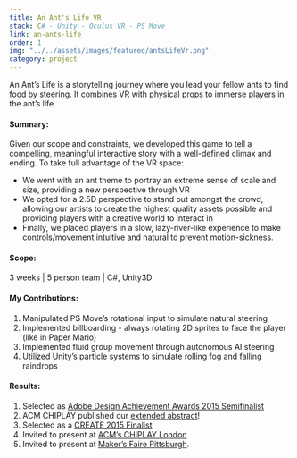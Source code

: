 ```yaml
---
title: An Ant's Life VR
stack: C# - Unity - Oculus VR - PS Move
link: an-ants-life
order: 1
img: "../../assets/images/featured/antsLifeVr.png"
category: project
---
```

An Ant’s Life is a storytelling journey where you lead your fellow ants to find food by steering. 
It combines VR with physical props to immerse players in the ant’s life. 

<YouTube youTubeId="DPSRmGimHh0" />

#### Summary:

Given our scope and constraints, we developed this game to tell a compelling, meaningful interactive story with a well-defined climax and ending.
To take full advantage of the VR space:

- We went with an ant theme to portray an extreme sense of scale and size, providing a new perspective through VR 
- We opted for a 2.5D perspective to stand out amongst the crowd, allowing our artists to create the highest quality assets possible and providing players with a creative world to interact in
- Finally, we placed players in a slow, lazy-river-like experience to make controls/movement intuitive and natural to prevent motion-sickness.

#### Scope:

3 weeks | 5 person team | C#, Unity3D

#### My Contributions:

1. Manipulated PS Move’s rotational input to simulate natural steering
2. Implemented billboarding - always rotating 2D sprites to face the player (like in Paper Mario)
3. Implemented fluid group movement through autonomous AI steering 
4. Utilized Unity’s particle systems to simulate rolling fog and falling raindrops

#### Results:

1. Selected as [Adobe Design Achievement Awards 2015 Semifinalist](https://www.adobeawards.com/the-gallery?y=2015&liveproject=2015618)
2. ACM CHIPLAY published our [extended abstract](https://dl.acm.org/doi/10.1145/2793107.2810264)! 
3. Selected as a [CREATE 2015 Finalist](http://create-festival.com/awards) 
4. Invited to present at [ACM’s CHIPLAY London](http://chiplay.org/call-for-papers/student-game-design-competition/) 
5. Invited to present at [Maker’s Faire Pittsburgh](https://nextpittsburgh.com/features/pittsburgh-maker-faire-coming-bigger-gutsier-ever/).

<br />
